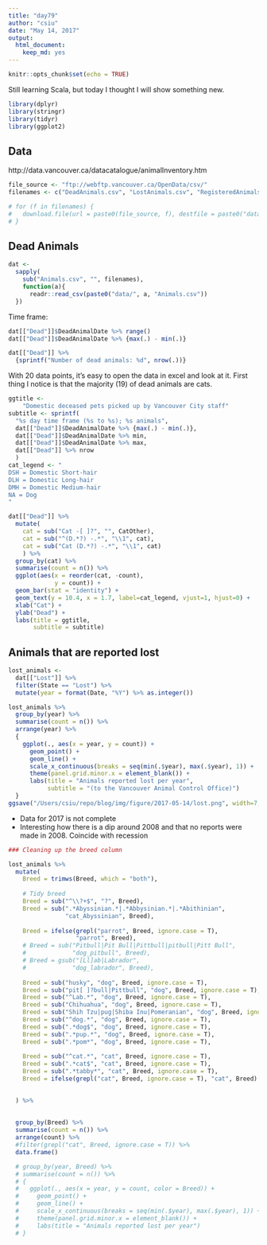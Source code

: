 ```yaml
---
title: "day79"
author: "csiu"
date: "May 14, 2017"
output:
  html_document:
    keep_md: yes
---
```


```r
knitr::opts_chunk$set(echo = TRUE)
```

Still learning Scala, but today I thought I will show something new.


```r
library(dplyr)
library(stringr)
library(tidyr)
library(ggplot2)
```

## Data

http://data.vancouver.ca/datacatalogue/animalInventory.htm

```r
file_source <- "ftp://webftp.vancouver.ca/OpenData/csv/"
filenames <- c("DeadAnimals.csv", "LostAnimals.csv", "RegisteredAnimals.csv")

# for (f in filenames) {
#   download.file(url = paste0(file_source, f), destfile = paste0("data/", f))
# }
```

## Dead Animals

```r
dat <-
  sapply(
    sub("Animals.csv", "", filenames),
    function(a){
      readr::read_csv(paste0("data/", a, "Animals.csv"))
  })
```

Time frame:

```r
dat[["Dead"]]$DeadAnimalDate %>% range()
dat[["Dead"]]$DeadAnimalDate %>% {max(.) - min(.)}
```

```r
dat[["Dead"]] %>%
  {sprintf("Number of dead animals: %d", nrow(.))}
```

With 20 data points, it's easy to open the data in excel and look at it.
First thing I notice is that the majority (19) of dead animals are cats.

```r
ggtitle <- 
    "Domestic deceased pets picked up by Vancouver City staff"
subtitle <- sprintf(
  "%s day time frame (%s to %s); %s animals",
  dat[["Dead"]]$DeadAnimalDate %>% {max(.) - min(.)},
  dat[["Dead"]]$DeadAnimalDate %>% min,
  dat[["Dead"]]$DeadAnimalDate %>% max,
  dat[["Dead"]] %>% nrow
  )
cat_legend <- "
DSH = Domestic Short-hair
DLH = Domestic Long-hair
DMH = Domestic Medium-hair
NA = Dog
"

dat[["Dead"]] %>%
  mutate(
    cat = sub("Cat -[ ]?", "", CatOther),
    cat = sub("^(D.*?) -.*", "\\1", cat),
    cat = sub("Cat (D.*?) -.*", "\\1", cat)
    ) %>%
  group_by(cat) %>%
  summarise(count = n()) %>%
  ggplot(aes(x = reorder(cat, -count),
             y = count)) + 
  geom_bar(stat = "identity") +
  geom_text(y = 10.4, x = 1.7, label=cat_legend, vjust=1, hjust=0) + 
  xlab("Cat") +
  ylab("Dead") +
  labs(title = ggtitle,
       subtitle = subtitle)
```

## Animals that are reported lost

```r
lost_animals <-
  dat[["Lost"]] %>%
  filter(State == "Lost") %>%
  mutate(year = format(Date, "%Y") %>% as.integer())
```

```r
lost_animals %>%
  group_by(year) %>%
  summarise(count = n()) %>%
  arrange(year) %>%
  {
    ggplot(., aes(x = year, y = count)) +
      geom_point() +
      geom_line() +
      scale_x_continuous(breaks = seq(min(.$year), max(.$year), 1)) +
      theme(panel.grid.minor.x = element_blank()) +
      labs(title = "Animals reported lost per year",
           subtitle = "(to the Vancouver Animal Control Office)")
  }
ggsave("/Users/csiu/repo/blog/img/figure/2017-05-14/lost.png", width=7, height=5)
```

- Data for 2017 is not complete
- Interesting how there is a dip around 2008 and that no reports were made in 2008. Coincide with recession



```r
### Cleaning up the breed column

lost_animals %>%
  mutate(
    Breed = trimws(Breed, which = "both"),
    
    # Tidy breed
    Breed = sub("^\\?+$", "?", Breed),
    Breed = sub(".*Abyssinian.*|.*Abbysinian.*|.*Abithinian",
                "cat_Abyssinian", Breed),
    
    Breed = ifelse(grepl("parrot", Breed, ignore.case = T),
                   "parrot", Breed),
    # Breed = sub("Pitbull|Pit Bull|Pittbull|pitbull|Pitt Bull",
    #             "dog_pitbull", Breed),
    # Breed = gsub("[Ll]ab|Labrador",
    #             "dog_labrador", Breed),
    
    Breed = sub("husky", "dog", Breed, ignore.case = T),
    Breed = sub("pit[ ]?bull|Pittbull", "dog", Breed, ignore.case = T),
    Breed = sub("^Lab.*", "dog", Breed, ignore.case = T),
    Breed = sub("Chihuahua", "dog", Breed, ignore.case = T),
    Breed = sub("Shih Tzu|pug|Shiba Inu|Pomeranian", "dog", Breed, ignore.case = T),
    Breed = sub("^dog.*", "dog", Breed, ignore.case = T),
    Breed = sub(".*dog$", "dog", Breed, ignore.case = T),
    Breed = sub(".*pup.*", "dog", Breed, ignore.case = T),
    Breed = sub(".*pom*", "dog", Breed, ignore.case = T),
    
    Breed = sub("^cat.*", "cat", Breed, ignore.case = T),
    Breed = sub(".*cat$", "cat", Breed, ignore.case = T),
    Breed = sub(".*tabby*", "cat", Breed, ignore.case = T),
    Breed = ifelse(grepl("cat", Breed, ignore.case = T), "cat", Breed)
    

  ) %>% 
  
  
  group_by(Breed) %>%
  summarise(count = n()) %>%
  arrange(count) %>%
  #filter(grepl("cat", Breed, ignore.case = T)) %>%
  data.frame()

  # group_by(year, Breed) %>%
  # summarise(count = n()) %>%
  # {
  #   ggplot(., aes(x = year, y = count, color = Breed)) +
  #     geom_point() +
  #     geom_line() +
  #     scale_x_continuous(breaks = seq(min(.$year), max(.$year), 1)) +
  #     theme(panel.grid.minor.x = element_blank()) +
  #     labs(title = "Animals reported lost per year")
  # }

```
